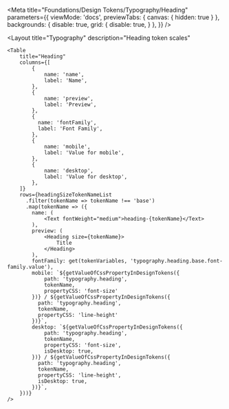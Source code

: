 
<Meta
    title="Foundations/Design Tokens/Typography/Heading"
    parameters={{
        viewMode: 'docs',
        previewTabs: {
            canvas: { hidden: true }
        },
        backgrounds: {
            disable: true,
            grid: {
                disable: true,
            }
        },
    }}
/>

<Layout
    title="Typography"
    description="Heading token scales"
>
    <Table
        title="Heading"
        columns={[
            {
                name: 'name',
                label: 'Name',
            },
            {
                name: 'preview',
                label: 'Preview',
            },
            {
              name: 'fontFamily',
              label: 'Font Family',
            },
            {
                name: 'mobile',
                label: 'Value for mobile',
            },
            {
                name: 'desktop',
                label: 'Value for desktop',
            },
        ]}
        rows={headingSizeTokenNameList
          .filter(tokenName => tokenName !== 'base')
          .map(tokenName => ({
            name: (
                <Text fontWeight="medium">heading-{tokenName}</Text>
            ),
            preview: (
                <Heading size={tokenName}>
                    Title
                </Heading>
            ),
            fontFamily: get(tokenVariables, 'typography.heading.base.font-family.value'),
            mobile: `${getValueOfCssPropertyInDesignTokens({
                path: 'typography.heading',
                tokenName,
                propertyCSS: 'font-size'
            })} / ${getValueOfCssPropertyInDesignTokens({
              path: 'typography.heading',
              tokenName,
              propertyCSS: 'line-height'
            })}`,
            desktop: `${getValueOfCssPropertyInDesignTokens({
                path: 'typography.heading',
                tokenName,
                propertyCSS: 'font-size',
                isDesktop: true,
            })} / ${getValueOfCssPropertyInDesignTokens({
              path: 'typography.heading',
              tokenName,
              propertyCSS: 'line-height',
              isDesktop: true,
            })}`,
        }))}
    />
</Layout>

